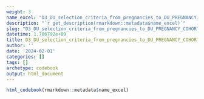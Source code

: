 ```yaml
---
weight: 3
name_excel: "D3_DU_selection_criteria_from_pregnancies_to_DU_PREGNANCY_COHORT.xlsx"
description: "`r get_description(rmarkdown::metadata$name_excel)`"
slug: "D3_DU_selection_criteria_from_pregnancies_to_DU_PREGNANCY_COHORT"
datetime: 1.706792e+09
title: D3_DU_selection_criteria_from_pregnancies_to_DU_PREGNANCY_COHORT
author: ''
date: '2024-02-01'
categories: []
tags: []
archetype: codebook
output: html_document
---
```


```r
html_codebook(rmarkdown::metadata$name_excel)
```
